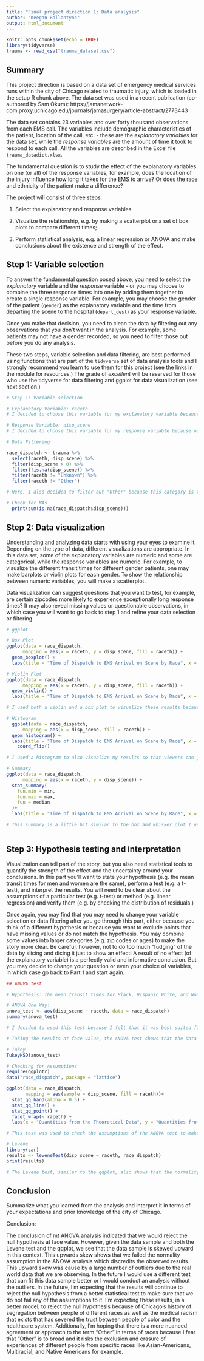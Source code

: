 ```yaml
---
title: "Final project direction 1: Data analysis"
author: "Keegan Ballantyne"
output: html_document
---
```


```r
knitr::opts_chunk$set(echo = TRUE)
library(tidyverse)
trauma <- read_csv("trauma_dataset.csv")
```

## Summary

This project direction is based on a data set of emergency medical services runs within the city of Chicago related to traumatic injury, which is loaded in the setup R chunk above. The data set was used in a recent publication (co-authored by Sam Okum): https://jamanetwork-com.proxy.uchicago.edu/journals/jamasurgery/article-abstract/2773443


The data set contains 23 variables and over forty thousand observations from each EMS call. The variables include demographic characteristics of the patient, location of the call, etc. - these are the *explanatory variables* for the data set, while the *response variables* are the amount of time it took to respond to each call. All the variables are described in the Excel file `trauma_datadict.xlsx`.

The fundamental question is to study the effect of the explanatory variables on one (or all) of the response variables, for example, does the location of the injury influence how long it takes for the EMS to arrive? Or does the race and ethnicity of the patient make a difference? 

The project will consist of three steps:

1) Select the explanatory and response variables

2) Visualize the relationship, e.g. by making a scatterplot or a set of box plots to compare different times;

3) Perform statistical analysis, e.g. a linear regression or ANOVA and make conclusions about the existence and strength of the effect.

## Step 1: Variable selection

To answer the fundamental question posed above, you need to select the *explanatory* variable and the *response* variable - or you may choose to combine the three response times into one by adding them together to create a single response variable. For example, you may choose the gender of the patient (`gender`) as the explanatory variable and the time from departing the scene to the hospital (`depart_dest`) as your response variable.

Once you make that decision, you need to clean the data by filtering out any observations that you don't want in the analysis. For example, some patients may not have a gender recorded, so you need to filter those out before you do any analysis. 

These two steps, variable selection and data filtering, are best performed using functions that are part of the `tidyverse` set of data analysis tools and I strongly recommend you learn to use them for this project (see the links in the module for resources.) The grade of *excellent* will be reserved for those who use the tidyverse for data filtering and ggplot for data visualization (see next section.)

```r
# Step 1: Variable selection

# Explanatory Variable: raceth
# I decided to choose this variable for my explanatory variable because I am most interested in racial disparities within our healthcare system across all levels. In fact, some of the first created EMS systems here in the United States were actually facilitated and ran by local community member within Black neighborhoods. As such, I wanted to see if there were any disparities of EMS arriving to the scene of injury between people of different races which may be implicated into the larger issue of medical racism. 

# Response Variable: disp_scene
# I decided to choose this variable for my response variable because of the recommendation from my grandfather, a retired EMT and firefighter of 28 years. In his expert opinion, the dispatch scene time is the most important time for an injured patient because it is the time where a patient may not be receiving any treatment from anyone who has any medical knowledge.

# Data Filtering

race_dispatch <- trauma %>%
  select(raceth, disp_scene) %>%
  filter(disp_scene > 0) %>%
  filter(!is.na(disp_scene)) %>%
  filter(raceth != "Unknown") %>%
  filter(raceth != "Other")

# Here, I also decided to filter out "Other" because this category is too vague for racial makeup. The question is what do we assume makes up "Other" or was will we include in "Other." I find that the category of other becomes a category that cannot be used properly until there are more specifics behind it.

# Check for NAs
  print(sum(is.na(race_dispatch$disp_scene)))
```

## Step 2: Data visualization

Understanding and analyzing data starts with using your eyes to examine it. Depending on the type of data, different visualizations are appropriate. In this data set, some of the explanatory variables are numeric and some are categorical, while the response variables are numeric. For example, to visualize the different transit times for different gender patients, one may make barplots or violin plots for each gender. To show the relationship between numeric variables, you will make a scatterplot.

Data visualization can suggest questions that you want to test, for example, are certain zipcodes more likely to experience exceptionally long response times? It may also reveal missing values or questionable observations, in which case you will want to go back to step 1 and refine your data selection or filtering.

```r

# ggplot

# Box Plot
ggplot(data = race_dispatch,
      mapping = aes(x = raceth, y = disp_scene, fill = raceth)) +
  geom_boxplot() +
  labs(title = "Time of Dispatch to EMS Arrival on Scene by Race", x = "Race", y = "Time Between Dispatch and Arrival of EMS on Scene (s)")

# Violin Plot
ggplot(data = race_dispatch,
      mapping = aes(x = raceth, y = disp_scene, fill = raceth)) +
  geom_violin() +
  labs(title = "Time of Dispatch to EMS Arrival on Scene by Race", x = "Race", y = "Time Between Dispatch and Arrival of EMS on Scene (s)")

# I used both a violin and a box plot to visualize these results because race is a categorical variable and it cannot be used in a scatter plot. The box and violin plots help visualize the median, Q1, Q3, and the outliers.

# Histogram
  ggplot(data = race_dispatch,
      mapping = aes(x = disp_scene, fill = raceth)) +
  geom_histogram() +
  labs(title = "Time of Dispatch to EMS Arrival on Scene by Race", x = "Time Between Dispatch and Arrival of EMS on Scene (s)", y = "Frequency") +
    coord_flip()

# I used a histogram to also visualize my results so that viewers can just see how many times it took the dispatch a specific amount of time to reach the scene of arrival for each race specifically as concrete numbers that we can visualize.

# Summary
ggplot(data = race_dispatch,
      mapping = aes(x = raceth, y = disp_scene)) +
  stat_summary(
    fun.min = min,
    fun.max = max,
    fun = median
  )+
  labs(title = "Time of Dispatch to EMS Arrival on Scene by Race", x = "Race", y = "Time Between Dispatch and Arrival of EMS on Scene (s)")

# This summary is a little bit similar to the box and whisker plot I used previously, I just wanted to show the data in a different way with the dot representing the medium.
  
```

## Step 3: Hypothesis testing and interpretation

Visualization can tell part of the story, but you also need statistical tools to quantify the strength of the effect and the uncertainty around your conclusions. In this part you'll want to state your hypothesis (e.g. the mean transit times for men and women are the same), perform a test (e.g. a t-test), and interpret the results. You will need to be clear about the assumptions of a particular test (e.g. t-test) or method (e.g. linear regression) and verify them (e.g. by checking the distribution of residuals.)

Once again, you may find that you may need to change your variable selection or data filtering after you go through this part, either because you think of a different hypothesis or because you want to exclude points that have missing values or do not match the hypothesis. You may combine some values into larger categories (e.g. zip codes or ages) to make the story more clear. Be careful, however, not to do too much "fudging" of the data by slicing and dicing it just to show an effect! A result of no effect (of the explanatory variable) is a perfectly valid and informative conclusion. But you may decide to change your question or even your choice of variables, in which case go back to Part 1 and start again.

```r

## ANOVA test

# Hypothesis: The mean transit times for Black, Hispanic White, and Non-Hispanic Whites are the same.

# ANOVA One Way:
anova_test <- aov(disp_scene ~ raceth, data = race_dispatch)
summary(anova_test)

# I decided to used this test because I felt that it was best suited for categorical variables as I could not conduct a linear regression because I could not conduct a scatter plot.

# Taking the results at face value, the ANOVA test shows that the data results does not support rejects the null hypothesis due to the p value being extremely low. However, in this context there are a lot of outliers in the data sample, and the large data sample fails the normality assumption. This discredits the results from the ANOVA test which means that we should use a better test in the future or splice out the outliers in the data sample.

# Tukey
TukeyHSD(anova_test)

# Checking for Assumptions
require(qqplotr)
data("race_dispatch", package = "lattice")

ggplot(data = race_dispatch, 
       mapping = aes(sample = disp_scene, fill = raceth))+
  stat_qq_band(alpha = 0.5) +
  stat_qq_line() +
  stat_qq_point() +
  facet_wrap(~ raceth) +
  labs(x = "Quantities from the Theoretical Data", y = "Quantities from Sample Data")

# This test was used to check the assumptions of the ANOVA test to make sure that the data here adheres to those assumptions based on the law of normality of large numbers. Although some of the data falls within the normal range, there is a lot of data that falls outside of the it, and this means that the assumptions within this test are not validated. The data that was used is real world data, and we could use a better test that can interpret these results. This normality assumption did not stand for very large transport time and the data is very skewed up.

# Levene
library(car)
results <- leveneTest(disp_scene ~ raceth, race_dispatch)
print(results)

# The Levene test, similar to the qqplot, also shows that the normality assumption was violated while conducting the ANOVA analysis due to the data sample being skewed upwards which can be seen in the qqplots.

```

## Conclusion
Summarize what you learned from the analysis and interpret it in terms of your expectations and prior knowledge of the city of Chicago.

Conclusion:

The conclusion of mt ANOVA analysis indicated that we would reject the null hypothesis at face value. However, given the data sample and both the Levene test and the qqplot, we see that the data sample is skewed upward in this context. This upwards skew shows that we failed the normality assumption in the ANOVA analysis which discredits the observed results. This upward skew was cause by a large number of outliers due to the real world data that we are observing. In the future I would use a different test that can fit this data sample better or I would conduct an analysis without the outliers. In the future, I'm expecting that the results will continue to reject the null hypothesis from a better statistical test to make sure that we do not fail any of the assumptions to it. I'm expecting these results, in a better model, to reject the null hypothesis because of Chicago's history of segregation between people of different races as well as the medical racism that exists that has severed the trust between people of color and the healthcare system. Additionally, I'm hoping that there is a more nuanced agreement or approach to the term "Other" in terms of races because I fear that "Other" is to broad and it risks the exclusion and erasure of experiences of different people from specific races like Asian-Americans, Multiracial, and Native Americans for example.  













